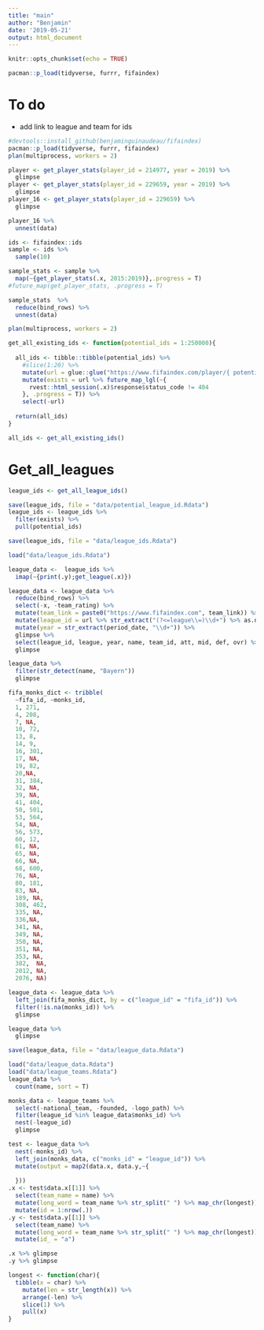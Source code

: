 ```yaml
---
title: "main"
author: "Benjamin"
date: '2019-05-21'
output: html_document
---
```


```r
knitr::opts_chunk$set(echo = TRUE)

pacman::p_load(tidyverse, furrr, fifaindex)

```

# To do
+ add link to league and team for ids

```r
#devtools::install_github(benjaminguinaudeau/fifaindex)
pacman::p_load(tidyverse, furrr, fifaindex)
plan(multiprocess, workers = 2)

player <- get_player_stats(player_id = 214977, year = 2019) %>%
  glimpse
player <- get_player_stats(player_id = 229659, year = 2019) %>%
  glimpse
player_16 <- get_player_stats(player_id = 229659) %>%
  glimpse

player_16 %>%
  unnest(data)

ids <- fifaindex::ids
sample <- ids %>%
  sample(10)

sample_stats <- sample %>%
  map(~{get_player_stats(.x, 2015:2019)},.progress = T)
#future_map(get_player_stats, .progress = T)

sample_stats  %>%
  reduce(bind_rows) %>%
  unnest(data)

```

```r
plan(multiprocess, workers = 2)

get_all_existing_ids <- function(potential_ids = 1:250000){
  
  all_ids <- tibble::tibble(potential_ids) %>%
    #slice(1:20) %>%
    mutate(url = glue::glue("https://www.fifaindex.com/player/{ potential_ids }/")) %>%
    mutate(exists = url %>% future_map_lgl(~{
      rvest::html_session(.x)$response$status_code != 404
    }, .progress = T)) %>%
    select(-url)
  
  return(all_ids)
}

all_ids <- get_all_existing_ids()

```

# Get_all_leagues

```r
league_ids <- get_all_league_ids()

save(league_ids, file = "data/potential_league_id.Rdata")
league_ids <- league_ids %>%
  filter(exists) %>%
  pull(potential_ids)

save(league_ids, file = "data/league_ids.Rdata")

```

```r
load("data/league_ids.Rdata")

league_data <-  league_ids %>%
  imap(~{print(.y);get_league(.x)})

league_data <- league_data %>%
  reduce(bind_rows) %>%
  select(-x, -team_rating) %>%
  mutate(team_link = paste0("https://www.fifaindex.com", team_link)) %>%
  mutate(league_id = url %>% str_extract("(?<=league\\=)\\d+") %>% as.numeric) %>%
  mutate(year = str_extract(period_date, "\\d+")) %>%
  glimpse %>%
  select(league_id, league, year, name, team_id, att, mid, def, ovr) %>%
  glimpse

league_data %>%
  filter(str_detect(name, "Bayern"))
  glimpse

fifa_monks_dict <- tribble(
  ~fifa_id, ~monks_id,
  1, 271,
  4, 208,
  7, NA,
  10, 72,
  13, 8,
  14, 9, 
  16, 301,
  17, NA,
  19, 82,
  20,NA,
  31, 384,
  32, NA,
  39, NA,
  41, 404,
  50, 501,
  53, 564,
  54, NA,
  56, 573,
  60, 12,
  61, NA,
  65, NA,
  66, NA,
  68, 600,
  76, NA,
  80, 181,
  83, NA,
  189, NA,
  308, 462,
  335, NA,
  336,NA,
  341, NA,
  349, NA,
  350, NA,
  351, NA,
  353, NA,
  382,  NA,
  2012, NA,
  2076, NA)

league_data <- league_data %>%
  left_join(fifa_monks_dict, by = c("league_id" = "fifa_id")) %>%
  filter(!is.na(monks_id)) %>%
  glimpse

league_data %>%
  glimpse

save(league_data, file = "data/league_data.Rdata")
```

```r
load("data/league_data.Rdata")
load("data/league_teams.Rdata")
league_data %>%
  count(name, sort = T)

monks_data <- league_teams %>%
  select(-national_team, -founded, -logo_path) %>% 
  filter(league_id %in% league_data$monks_id) %>%
  nest(-league_id)
  glimpse

test <- league_data %>%
  nest(-monks_id) %>%
  left_join(monks_data, c("monks_id" = "league_id")) %>%
  mutate(output = map2(data.x, data.y,~{
    
  }))
.x <- test$data.x[[1]] %>%
  select(team_name = name) %>%
  mutate(long_word = team_name %>% str_split(" ") %>% map_chr(longest)) %>%
  mutate(id = 1:nrow(.))
.y <- test$data.y[[1]] %>%
  select(team_name) %>%
  mutate(long_word = team_name %>% str_split(" ") %>% map_chr(longest)) %>%
  mutate(id_ = "a")

.x %>% glimpse
.y %>% glimpse

longest <- function(char){
  tibble(x = char) %>%
    mutate(len = str_length(x)) %>%
    arrange(-len) %>%
    slice(1) %>%
    pull(x)
}

```

```r

```

